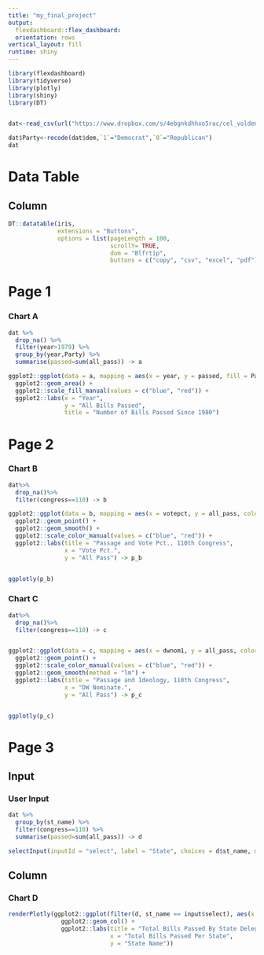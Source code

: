 ```yaml
---
title: "my_final_project"
output: 
  flexdashboard::flex_dashboard:
  orientation: rows
vertical_layout: fill
runtime: shiny
---
```

  
```r
library(flexdashboard)
library(tidyverse)
library(plotly)
library(shiny)
library(DT)


dat<-read_csv(url("https://www.dropbox.com/s/4ebgnkdhhxo5rac/cel_volden_wiseman%20_coursera.csv?raw=1"))

dat$Party<-recode(dat$dem,`1`="Democrat",`0`="Republican")
dat


```


Data Table
=====================================================================
  
Column {data-width=1000}
--------------------------------------------------------------------

```r

DT::datatable(iris, 
              extensions = "Buttons",
              options = list(pageLength = 100, 
                             scrollY= TRUE,
                             dom = "Blfrtip",
                             buttons = c("copy", "csv", "excel", "pdf")))


```


Page 1
======
  
### Chart A
  
  
```r
dat %>% 
  drop_na() %>% 
  filter(year>1979) %>% 
  group_by(year,Party) %>% 
  summarise(passed=sum(all_pass)) -> a

ggplot2::ggplot(data = a, mapping = aes(x = year, y = passed, fill = Party)) +
  ggplot2::geom_area() +
  ggplot2::scale_fill_manual(values = c("blue", "red")) +
  ggplot2::labs(x = "Year",
                y = "All Bills Passed",
                title = "Number of Bills Passed Since 1980")

```

Page 2
======
  
### Chart B
  
```r

dat%>%
  drop_na()%>%
  filter(congress==110) -> b

ggplot2::ggplot(data = b, mapping = aes(x = votepct, y = all_pass, color = Party)) +
  ggplot2::geom_point() +
  ggplot2::geom_smooth() +
  ggplot2::scale_color_manual(values = c("blue", "red")) +
  ggplot2::labs(title = "Passage and Vote Pct., 110th Congress",
                x = "Vote Pct.",
                y = "All Pass") -> p_b


ggplotly(p_b)


```



### Chart C

```r
dat%>%
  drop_na()%>%
  filter(congress==110) -> c


ggplot2::ggplot(data = c, mapping = aes(x = dwnom1, y = all_pass, color = Party)) +
  ggplot2::geom_point() +
  ggplot2::scale_color_manual(values = c("blue", "red")) +
  ggplot2::geom_smooth(method = "lm") +
  ggplot2::labs(title = "Passage and Ideology, 110th Congress",
                x = "DW Nominate.",
                y = "All Pass") -> p_c


ggplotly(p_c)

```


Page 3
======
  
Input{.sidebar}
----------------------------------------------------------------
### User Input
  
```r
dat %>% 
  group_by(st_name) %>% 
  filter(congress==110) %>%
  summarise(passed=sum(all_pass)) -> d

selectInput(inputId = "select", label = "State", choices = d$st_name, multiple = TRUE, selected = d$st_name)
```

Column
----------------------------------------------------------------
  
### Chart D
  
```r
renderPlotly(ggplot2::ggplot(filter(d, st_name == input$select), aes(x = passed, y = st_name)) +
               ggplot2::geom_col() +
               ggplot2::labs(title = "Total Bills Passed By State Delegations, 110th Congress",
                             x = "Total Bills Passed Per State",
                             y = "State Name"))


```
